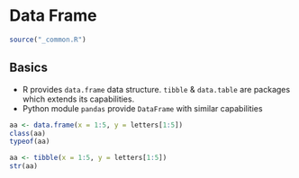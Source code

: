 # Data Frame {#df-p04}

```r
source("_common.R")
```

## Basics

- R provides `data.frame` data structure. `tibble` & `data.table` are packages which extends its capabilities.
- Python module `pandas` provide `DataFrame` with similar capabilities


```r
aa <- data.frame(x = 1:5, y = letters[1:5])
class(aa)
typeof(aa)
```


```r
aa <- tibble(x = 1:5, y = letters[1:5])
str(aa)
```

